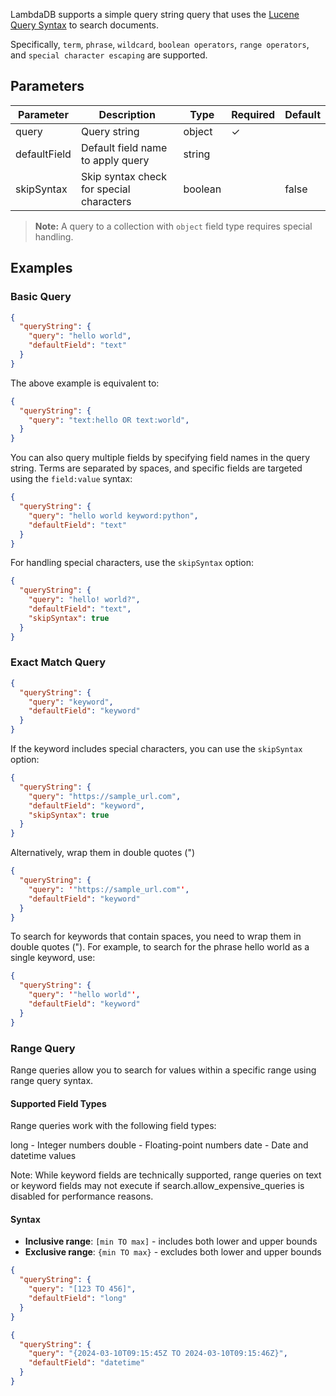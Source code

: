 LambdaDB supports a simple query string query that uses the [Lucene Query Syntax](https://lucene.apache.org/core/10_2_2/queryparser/org/apache/lucene/queryparser/flexible/standard/StandardQueryParser.html) to search documents.

Specifically, `term`, `phrase`, `wildcard`, `boolean operators`, `range operators`, and `special character escaping` are supported.

## Parameters

| Parameter    | Description                              | Type     | Required | Default |
|--------------|------------------------------------------|----------|----------|---------|
| query        | Query string                             | object   | ✓        |         |
| defaultField | Default field name to apply query        | string   |          |         |
| skipSyntax   | Skip syntax check for special characters | boolean  |          | false   |

> **Note:** A query to a collection with `object` field type requires special handling.

## Examples

### Basic Query

```json
{
  "queryString": {
    "query": "hello world",
    "defaultField": "text"
  }
}
```

The above example is equivalent to:

```json
{
  "queryString": {
    "query": "text:hello OR text:world",
  }
}
```

You can also query multiple fields by specifying field names in the query string. Terms are separated by spaces, and specific fields are targeted using the `field:value` syntax:
```json
{
  "queryString": {
    "query": "hello world keyword:python",
    "defaultField": "text"
  }
}
```

For handling special characters, use the `skipSyntax` option:

```json
{
  "queryString": {
    "query": "hello! world?",
    "defaultField": "text",
    "skipSyntax": true
  }
}
```

### Exact Match Query

```json
{
  "queryString": {
    "query": "keyword",
    "defaultField": "keyword"
  }
}
```

If the keyword includes special characters, you can use the `skipSyntax` option:

```json
{
  "queryString": {
    "query": "https://sample_url.com",
    "defaultField": "keyword",
    "skipSyntax": true
  }
}
```

Alternatively, wrap them in double quotes (")

```json
{
  "queryString": {
    "query": '"https://sample_url.com"',
    "defaultField": "keyword"
  }
}
```

To search for keywords that contain spaces, you need to wrap them in double quotes (").
For example, to search for the phrase hello world as a single keyword, use:

```json
{
  "queryString": {
    "query": '"hello world"',
    "defaultField": "keyword"
  }
}
```


### Range Query

Range queries allow you to search for values within a specific range using range query syntax.

#### Supported Field Types
Range queries work with the following field types:

long - Integer numbers
double - Floating-point numbers
date - Date and datetime values

Note: While keyword fields are technically supported, range queries on text or keyword fields may not execute if search.allow_expensive_queries is disabled for performance reasons.

#### Syntax

- **Inclusive range**: `[min TO max]` - includes both lower and upper bounds
- **Exclusive range**: `{min TO max}` - excludes both lower and upper bounds

```json
{
  "queryString": {
    "query": "[123 TO 456]",
    "defaultField": "long"
  }
}
```


```json
{
  "queryString": {
    "query": "{2024-03-10T09:15:45Z TO 2024-03-10T09:15:46Z}",
    "defaultField": "datetime"
  }
}
```
